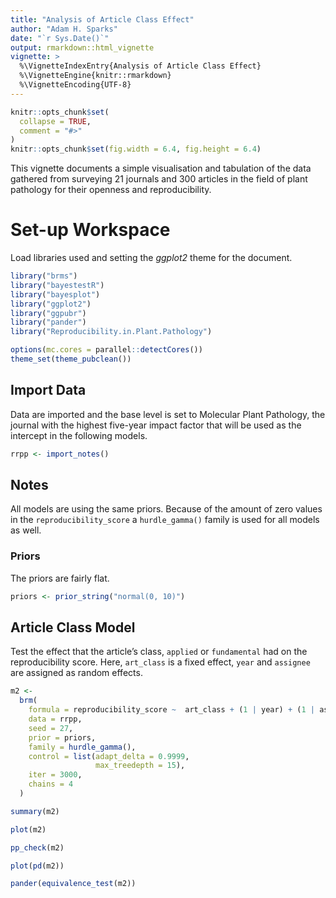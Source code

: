 ```yaml
---
title: "Analysis of Article Class Effect"
author: "Adam H. Sparks"
date: "`r Sys.Date()`"
output: rmarkdown::html_vignette
vignette: >
  %\VignetteIndexEntry{Analysis of Article Class Effect}
  %\VignetteEngine{knitr::rmarkdown}
  %\VignetteEncoding{UTF-8}
---
```


```r
knitr::opts_chunk$set(
  collapse = TRUE,
  comment = "#>"
)
knitr::opts_chunk$set(fig.width = 6.4, fig.height = 6.4)
```

This vignette documents a simple visualisation and tabulation of the data gathered from surveying 21 journals and 300 articles in the field of plant pathology for their openness and reproducibility.

# Set-up Workspace

Load libraries used and setting the _ggplot2_ theme for the document.

```r
library("brms")
library("bayestestR")
library("bayesplot")
library("ggplot2")
library("ggpubr")
library("pander")
library("Reproducibility.in.Plant.Pathology")

options(mc.cores = parallel::detectCores())
theme_set(theme_pubclean())
```

## Import Data

Data are imported and the base level is set to Molecular Plant Pathology, the journal with the highest five-year impact factor that will be used as the intercept in the following models.

```r
rrpp <- import_notes()
```

## Notes

All models are using the same priors. Because of the amount of zero values in the `reproducibility_score` a `hurdle_gamma()` family is used for all models as well.

### Priors

The priors are fairly flat.

```r
priors <- prior_string("normal(0, 10)")
```

## Article Class Model

Test the effect that the article's class, `applied` or `fundamental` had on the reproducibility score.
Here, `art_class` is a fixed effect, `year` and `assignee` are assigned as random effects.

```r
m2 <-
  brm(
    formula = reproducibility_score ~  art_class + (1 | year) + (1 | assignee),
    data = rrpp,
    seed = 27,
    prior = priors,
    family = hurdle_gamma(),
    control = list(adapt_delta = 0.9999,
                   max_treedepth = 15),
    iter = 3000,
    chains = 4
  )

summary(m2)

plot(m2)

pp_check(m2)

plot(pd(m2))

pander(equivalence_test(m2))
```
